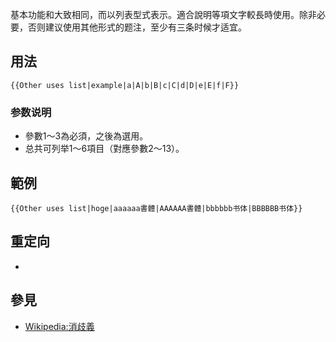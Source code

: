 {{high-use}}
{{NoteTA
|G1 = IT
|G2 = MediaWiki
}}
{{Documentation subpage}}
<!-- 在本行下編輯模板說明 -->
基本功能和{{tlx|Other uses}}大致相同，而以列表型式表示。適合說明等項文字較長時使用。除非必要，否则建议使用其他形式的题注，至少有三条时候才适宜。

== 用法 ==
<pre>
{{Other uses list|example|a|A|b|B|c|C|d|D|e|E|f|F}}
</pre>

=== 参数说明 ===
* 參數1～3為必須，之後為選用。
* 总共可列举1～6項目（對應參數2～13）。
<!-- {{subst:Other uses list|hoge|a|A|b|B|c|C|d|D|e|E|f|F}} -->

== 範例 ==
<pre>
{{Other uses list|hoge|aaaaaa書體|AAAAAA書體|bbbbbb书体|BBBBBB书体}}
</pre>

{{Other uses list|hoge|aaaaaa書體|AAAAAA書體|bbbbbb书体|BBBBBB书体}}
<!-- 
<div class="notice metadata" id="disambig" style="font-size: small;">[[File:Disambig.svg|20px|消歧義]]本文講述hoge；
*關於aaaaaa，詳見「'''[[AAAAAA]]'''」。
*關於bbbbbb，詳見「'''[[BBBBBB]]'''」。
</div>
 -->

== 重定向 ==
* {{tlx|About list}}

== 參見 ==
* [[Wikipedia:消歧義]]
{{Hatnote templates}}

<includeonly>{{sandbox other||
<!-- 本行下加入模板的分類，跨維基連結加入Wikidata（參見[[Wikipedia:Wikidata]]） -->
[[Category:顶注模板|{{PAGENAME}}]]
[[Category:使用了分析程序的模板|{{PAGENAME}}]]
}}</includeonly>